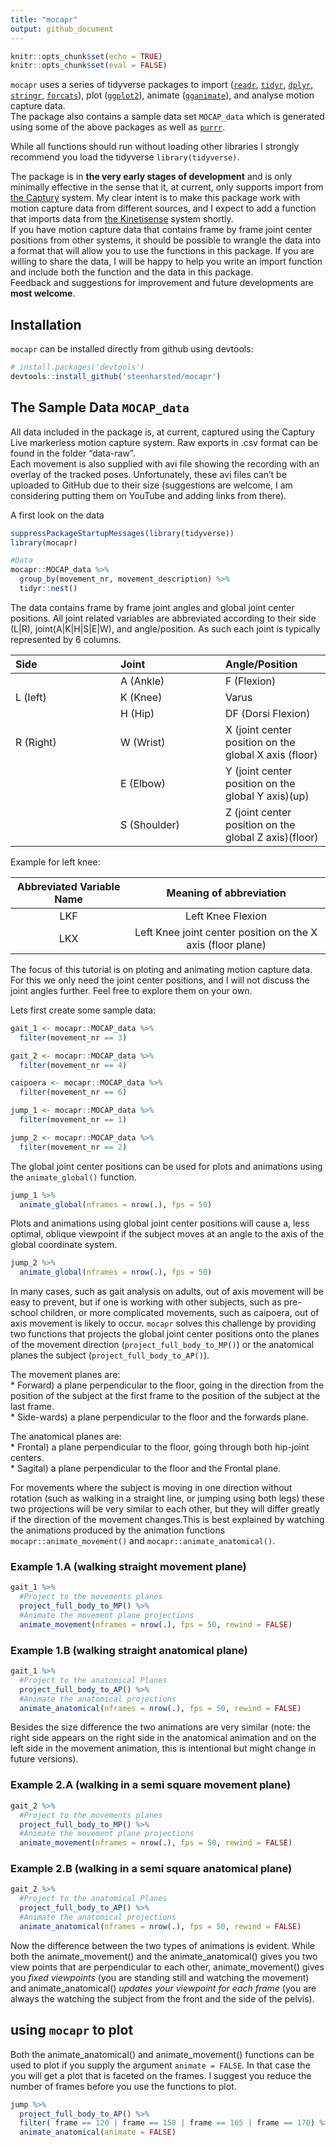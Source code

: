 ```yaml
---
title: "mocapr"
output: github_document
---
```

<!-- README.md is generated from README.Rmd. Please edit that file -->

```r
knitr::opts_chunk$set(echo = TRUE)
knitr::opts_chunk$set(eval = FALSE)
```

`mocapr` uses a series of tidyverse packages to import ([`readr`](https://github.com/tidyverse/readr), [`tidyr`](https://github.com/tidyverse/tidyr), [`dplyr`](https://github.com/tidyverse/dplyr), [`stringr`](https://github.com/tidyverse/stringr), [`forcats`](https://github.com/tidyverse/forcats)), plot ([`ggplot2`](https://github.com/tidyverse/ggplot2)), animate ([`gganimate`](https://github.com/thomasp85/gganimate)), and analyse motion capture data.  
The package also contains a sample data set `MOCAP_data` which is generated using some of the above packages as well as [`purrr`](https://github.com/tidyverse/purrr).

While all functions should run without loading other libraries I strongly recommend you load the tidyverse `library(tidyverse)`.


The package is in **the very early stages of development** and is only minimally effective in the sense that it, at current, only supports import from [the Captury](http://thecaptury.com/) system. My clear intent is to make this package work with motion capture data from different sources, and I expect to add a function that imports data from [the Kinetisense](https://kinetisense.com/) system shortly.  
If you have motion capture data that contains frame by frame joint center positions from other systems, it should be possible to wrangle the data into a format that will allow you to use the functions in this package. If you are willing to share the data, I will be happy to help you write an import function and include both the function and the data in this package.    
Feedback and suggestions for improvement and future developments are **most welcome**.

## Installation
`mocapr` can  be installed directly from github using devtools:

```r
# install.packages('devtools')
devtools::install_github('steenharsted/mocapr')
```


## The Sample Data `MOCAP_data`
All data included in the package is, at current, captured using the Captury Live markerless motion capture system. Raw exports in .csv format can be found in the folder "data-raw".  
Each movement is also supplied with avi file showing the recording with an overlay of the tracked poses. Unfortunately, these avi files can't be uploaded to GitHub due to their size (suggestions are welcome, I am considering putting them on YouTube and adding links from there).  
  
A first look on the data  

```r
suppressPackageStartupMessages(library(tidyverse))
library(mocapr)

#Data
mocapr::MOCAP_data %>% 
  group_by(movement_nr, movement_description) %>% 
  tidyr::nest()
```

The data contains frame by frame joint angles and global joint center positions. All joint related variables are abbreviated according to their side (L|R), joint(A|K|H|S|E|W), and angle/position. As such each joint is typically represented by 6 columns.   

| Side    | Joint        |Angle/Position |
| :---    | :---         | :---          |    
|         | A  (Ankle)   |F  (Flexion)   |
|L (left) | K  (Knee)    |Varus          |
|         | H  (Hip)     |DF (Dorsi Flexion)|
|R (Right)| W  (Wrist)   |X  (joint center position on the global X axis (floor)|
|         | E  (Elbow)   |Y  (joint center position on the global Y axis)(up)|
|         | S  (Shoulder)|Z  (joint center position on the global Z axis)(floor)|


Example for left knee:

| Abbreviated Variable Name | Meaning of abbreviation |
| :---:        |     :---:      | 
|LKF | Left Knee Flexion | 
|LKX | Left Knee joint center position on the X axis (floor plane) | 


The focus of this tutorial is on ploting and animating motion capture data. For this we only need the joint center positions, and I will not discuss the joint angles further. Feel free to explore them on your own.

Lets first create some sample data:
```r
gait_1 <- mocapr::MOCAP_data %>%
  filter(movement_nr == 3)

gait_2 <- mocapr::MOCAP_data %>%
  filter(movement_nr == 4)

caipoera <- mocapr::MOCAP_data %>% 
  filter(movement_nr == 6)

jump_1 <- mocapr::MOCAP_data %>% 
  filter(movement_nr == 1)

jump_2 <- mocapr::MOCAP_data %>% 
  filter(movement_nr == 2)
```


The global joint center positions can be used for plots and animations using the `animate_global()` function.
```r
jump_1 %>% 
  animate_global(nframes = nrow(.), fps = 50)
```

Plots and animations using global joint center positions will cause a, less optimal, oblique viewpoint if the subject moves at an angle to the axis of the global coordinate system. 
```r
jump_2 %>% 
  animate_global(nframes = nrow(.), fps = 50)
```

In many cases, such as gait analysis on adults, out of axis movement will be easy to prevent, but if one is working with other subjects, such as pre-school children, or more complicated movements, such as caipoera, out of axis movement is likely to occur.
`mocapr` solves this challenge by providing two functions that projects the global joint center positions onto the planes of the movement direction (`project_full_body_to_MP()`) or the anatomical planes the subject (`project_full_body_to_AP()`).

The movement planes are:  
* Forward) a plane perpendicular to the floor, going in the direction from the position of the subject at the first frame to the position of the subject at the last frame.  
* Side-wards) a plane perpendicular to the floor and the forwards plane.  

The anatomical planes are:  
* Frontal) a plane perpendicular to the floor, going through both hip-joint centers.  
* Sagital) a plane perpendicular to the floor and the Frontal plane.  

For movements where the subject is moving in one direction without rotation (such as walking in a straight line, or jumping using both legs) these two projections will be very similar to each other, but they will differ greatly if the direction of the movement changes.This is best explained by watching the animations produced by the animation functions `mocapr::animate_movement()` and `mocapr::animate_anatomical()`.




### Example 1.A (walking straight movement plane)
```r
gait_1 %>%
  #Project to the movements planes
  project_full_body_to_MP() %>%
  #Animate the movement plane projections
  animate_movement(nframes = nrow(.), fps = 50, rewind = FALSE)
```
### Example 1.B (walking straight anatomical plane)
```r
gait_1 %>% 
  #Project to the anatomical Planes 
  project_full_body_to_AP() %>% 
  #Animate the anatomical projections
  animate_anatomical(nframes = nrow(.), fps = 50, rewind = FALSE)
```

Besides the size difference the two animations are very similar (note: the right side appears on the right side in the anatomical animation and on the left side in the movement animation, this is intentional but might change in future versions).

### Example 2.A (walking in a semi square movement plane)
```r
gait_2 %>%
  #Project to the movements planes
  project_full_body_to_MP() %>%
  #Animate the movement plane projections
  animate_movement(nframes = nrow(.), fps = 50, rewind = FALSE)
```

### Example 2.B (walking in a semi square anatomical plane)
```r
gait_2 %>% 
  #Project to the anatomical Planes 
  project_full_body_to_AP() %>% 
  #Animate the anatomical projections
  animate_anatomical(nframes = nrow(.), fps = 50, rewind = FALSE)
```

Now the difference between the two types of animations is evident. While both the animate_movement() and the animate_anatomical() gives you two view points that are perpendicular to each other, animate_movement() gives you *fixed viewpoints* (you are standing still and watching the movement) and animate_anatomical() *updates your viewpoint for each frame* (you are always the watching the subject from the front and the side of the pelvis).


## using `mocapr` to plot

Both the animate_anatomical() and animate_movement() functions can be used to plot if you supply the argument `animate = FALSE`. In that case the you will get a plot that is faceted on the frames. I suggest you reduce the number of frames before you use the functions to plot.

```r
jump %>% 
  project_full_body_to_AP() %>% 
  filter( frame == 120 | frame == 150 | frame == 165 | frame == 170) %>% 
  animate_anatomical(animate = FALSE)
```

